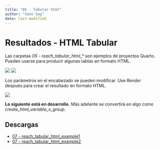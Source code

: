 ```yaml
---
title: "05 - Tabular html"
author: "Yann Say"
date: last-modified
---
```

# Resultados - HTML Tabular

Las carpetas *05 - reach_tabular_html_\** son ejemplos de proyectos Quarto. Pueden usarse para producir algunas tablas en formato HTML.

![](../config/images/tabular_html_folder.png)
![](../config/images/tabular_html_quarto_file.png)

Los parámetros en el encabezado se pueden modificar. Use *Render* después para crear el resultado en formato HTML.


![](../config/images/tabular_html_output.png)


::: {.callout-note .column-margin}
**Lo siguiente está en desarrollo.** Más adelante se convertirá en algo como *create_html_variable_x_group*.

:::

## Descargas

- [07 - reach_tabular_html_example1](../07 - reach_tabular_html_example1.zip)
- [07 - reach_tabular_html_example2](../07 - reach_tabular_html_example2.zip)
